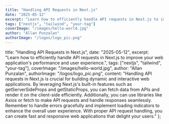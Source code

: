 ```yaml
---
title: "Handling API Requests in Next.js"
date: "2025-05-12"
excerpt: "Learn how to efficiently handle API requests in Next.js to improve your web application's performance and user experience."
tags: ["nextjs", "tailwind", "your-tag"]
coverImage: "/images/hello-world.jpg"
author: "Allan Punzalan"
authorImage: "/logos/logo_pic.png"
---
```


title: "Handling API Requests in Next.js",
date: "2025-05-12",
excerpt: "Learn how to efficiently handle API requests in Next.js to improve your web application's performance and user experience.",
tags: ["nextjs", "tailwind", "your-tag"],
coverImage: "/images/hello-world.jpg",
author: "Allan Punzalan",
authorImage: "/logos/logo_pic.png",
content: "Handling API requests in Next.js is crucial for building dynamic and interactive web applications. By leveraging Next.js's built-in features such as getServerSideProps and getStaticProps, you can fetch data from APIs and render it on the client-side efficiently. Additionally, you can use libraries like Axios or fetch to make API requests and handle responses seamlessly. Remember to handle errors gracefully and implement loading indicators to enhance the overall user experience. With proper API request handling, you can create fast and responsive web applications that delight your users."
};